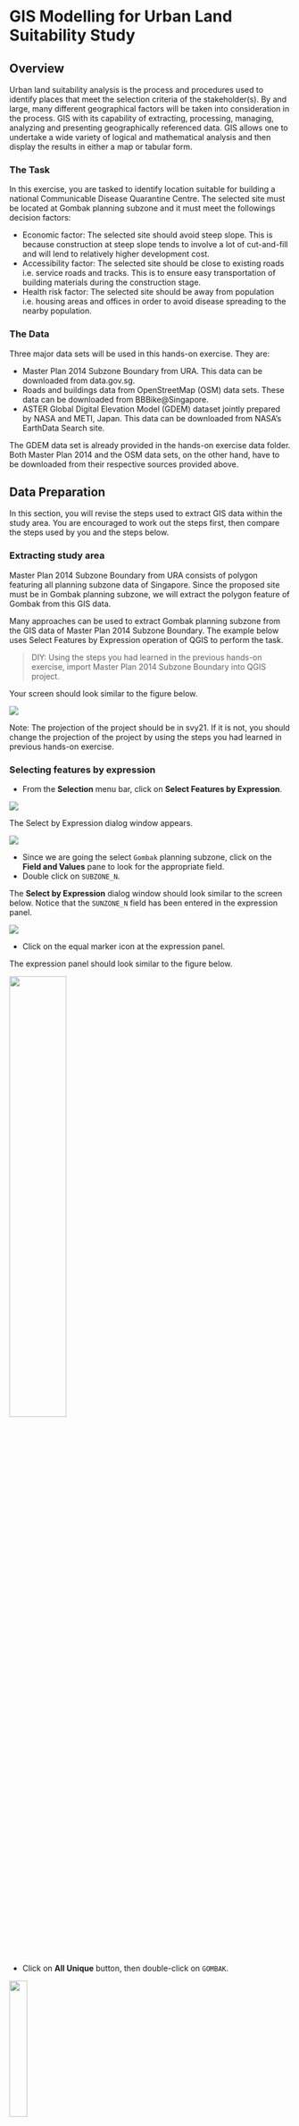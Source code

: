 # GIS Modelling for Urban Land Suitability Study

## Overview

Urban land suitability analysis is the process and procedures used to identify places that meet the selection criteria of the stakeholder(s). By and large, many different geographical factors will be taken into consideration in the process. GIS with its capability of extracting, processing, managing, analyzing and presenting geographically referenced data. GIS allows one to undertake a wide variety of logical and mathematical analysis and then display the results in either a map or tabular form.

### The Task

In this exercise, you are tasked to identify location suitable for building a national Communicable Disease Quarantine Centre. The selected site must be located at Gombak planning subzone and it must meet the followings decision factors:

-   Economic factor: The selected site should avoid steep slope. This is because construction at steep slope tends to involve a lot of cut-and-fill and will lend to relatively higher development cost.
-   Accessibility factor: The selected site should be close to existing roads i.e. service roads and tracks. This is to ensure easy transportation of building materials during the construction stage.
-   Health risk factor: The selected site should be away from population i.e. housing areas and offices in order to avoid disease spreading to the nearby population.

### The Data

Three major data sets will be used in this hands-on exercise. They are:

-   Master Plan 2014 Subzone Boundary from URA. This data can be downloaded from data.gov.sg.
-   Roads and buildings data from OpenStreetMap (OSM) data sets. These data can be downloaded from BBBike\@Singapore.
-   ASTER Global Digital Elevation Model (GDEM) dataset jointly prepared by NASA and METI, Japan. This data can be downloaded from NASA's EarthData Search site.

The GDEM data set is already provided in the hands-on exercise data folder. Both Master Plan 2014 and the OSM data sets, on the other hand, have to be downloaded from their respective sources provided above.

## Data Preparation

In this section, you will revise the steps used to extract GIS data within the study area. You are encouraged to work out the steps first, then compare the steps used by you and the steps below.

### Extracting study area

Master Plan 2014 Subzone Boundary from URA consists of polygon featuring all planning subzone data of Singapore. Since the proposed site must be in Gombak planning subzone, we will extract the polygon feature of Gombak from this GIS data.

Many approaches can be used to extract Gombak planning subzone from the GIS data of Master Plan 2014 Subzone Boundary. The example below uses Select Features by Expression operation of QGIS to perform the task.

> DIY: Using the steps you had learned in the previous hands-on exercise, import Master Plan 2014 Subzone Boundary into QGIS project.

Your screen should look similar to the figure below.

![](img07/image1.jpg)

Note: The projection of the project should be in svy21. If it is not, you should change the projection of the project by using the steps you had learned in previous hands-on exercise.

### Selecting features by expression

-   From the **Selection** menu bar, click on **Select Features by Expression**.

![](img07/image2.jpg)

The Select by Expression dialog window appears.

![](img07/image3.jpg)

-   Since we are going the select `Gombak` planning subzone, click on the **Field and Values** pane to look for the appropriate field.
-   Double click on `SUBZONE_N`.

The **Select by Expression** dialog window should look similar to the screen below. Notice that the `SUNZONE_N` field has been entered in the expression panel.

![](img07/image4.jpg)

-   Click on the equal marker icon at the expression panel.

The expression panel should look similar to the figure below.

![](img07/image5.jpg){width="45%"}

-   Click on **All Unique** button, then double-click on `GOMBAK`.

![](img07/image6.jpg){width="25%"}

The expression panel should look similar to the figure below.

![](img07/image7.jpg){width="45%"}

-   Click on **Select Features** icon to execute the selection.

QGIS will indicate the number of feature(s) been selected.

-   When it is done, click on the **Close** button.

The **Selection by Expression** dialog window closes.

Your screen should look similar to the figure below.

![](img07/image8.jpg)

Notice that one polygon feature has been selected.

### Saving the selected feature in Geopackage format

Next, we are going to save the selected polygon feature in a new GIS data in GeoPackage format.

> DIY: Using the steps you had learned in the previous hands-on exercise, save the selected Gombak polygon feature into a new GeoPackage call `LSA`. Name the GIS layer `Gombak`.

Your screen should look similar to the screenshot below.

![](img07/image9.jpg){width="75%"}

> DIY: The original planning subzone layer is no longer needed. Using the steps you had learned in the previous hands-on exercise, remove Master Plan 2014 Subzone Boundary from the QGIS project.

## Extracting vector data

In this section, you will learn how to extract the buildings and roads within the study area by using appropriate GIS operations. Before you get started, however, you are required to import the necessary GIS data into the QGIS project.

> DIY: Using the steps you had learned in the previous hands-on exercise, import `buildings` and `roads` shapefiles of osm into QGIS project.

Your screen should look similar to the screenshot below.

![](img07/image9a.jpg)

### Working with Selection by Location function of QGIS

In this sub-section, you will learn how to extract buildings features fall within Gombak study area by using **Selection by Location** function of QGIS.

-   From the icon bar, click on **Select by Location** icon.

![](img07/image10.jpg){width="25%"}

The Selection by Location dialog window appears.

![](img07/image11.jpg){width="75%"}

-   For **Select features from**, select the feature layer you want to select from i.e. `buildings` from the drop-down list.
-   For **By comparing to the feature from**, select the feature layer you want to use as reference i.e. `Gombak` from the drop-down list.
-   For **Where the features (geometric predicate)**, check the box in front of **intersect**.
-   For **Modify selection by**, select **creating new selection** from the drop-down list.

Your screen should look similar to the screenshot below.

![](img07/image12.jpg)

To run the operation,

-   Click on **Run** button.

To close the dialog window,

-   Click on **Close** button

Notice that all buildings features fall within Gombak study area are selected (the lightlighted polygon features) as shown in the figure below.

![](img07/image13.jpg)

**Optional**

Before we end this section, you need to save the newly selected buildings layer into GeoPackage format.

> DIY: Using the steps you had learned in the previous hands-on exercise, save the extracted buildings layer in GeoPackage format. Call the layer `Buildings`.

### Working with Clip operation

In this sub-section, you will learn how to extract buildings features fall within Gombak study area by using **Clip** operation of QGIS.

-   From the icon bar, click on **Deselect Features from the Current Active Layer**. Note: This is only true if the selected layer is `buildings`.

![](img07/image14.jpg){width="55%"}

-   From the menu bar, select **Vector** -\> **Geoprocessing Tools** -\> **Clip**.

The **Clip** dialog window appears.

-   For **Input layer**, select the input layer that you want to clip i.e. `Buildings`.
-   For **Overlay layer**, select the layer that will be used as the reference i.e. `Gombak`.
-   Keep the **Clipped** option as default i.e. *Create temporary layer*.

The **Clipped** option is for you to specify how the output should be generated. You can either save the output as a physical data layer or keep the output as temporary layer. It is always a good practice to keep the output as a temporary layer so that we can examine the result. After we have confirmed the result is correct, we can then save it into the database.

Your screen should look similar to the screenshot below.

![](img07/image15.jpg){width="85%"}

You are ready to run the operation now.

-   Click on **Run** button.

When the geoprocessing is done, the dialog window will look similar to the screenshot below.

![](img07/image16.jpg)

Do note that it is a good practice to read the details that appear on the dialog window. This is particularly true when the operation failed. The dialog window will display the possible causes of the failed operations.

-   Click on **Close** button.

The dialog window closes.

Notice that a temporary layer called `Clipped` is added into **Layers** panel and displayed as an active layer.

### Saving the output layer into GeoPackage format

Before we end this section, you need to save the newly extracted buildings layer into GeoPackage format.

> DIY: Using the steps you had learned in the previous hands-on exercise, save the extracted buildings layer in GeoPackage format. Call the layer `Buildings`. Next, remove the original buildings and temporary buildings layers from QGIS project.

### Extracting roads layer

> DIY: Using the steps you had learned in the previous hands-on exercise, extracting the roads features fall within Gombak planning subzone from the original OSM GIS data layers. Compare which operations is more appropriate and explain why it is more appropriate. Remember to save the extracted roads layer into GeoPackage and name it as `Roads`.

Your screen should look similar to the screenshot below.

![](img07/image17.jpg)

## Extracting raster data

In this section, you will learn how to extract the Digital Elevation Model (DEM) data fall within Gombak planning subzone by using appropriate raster-based GIS operations. Before we get started, we will important the ASTER GDEM provided into QGIS project.

### Importing raster GIS data layer

-   From **Browser** panel, navigate to raster sub-folder
-   Drag and drop `ASTER_GDEM_combined.tif` into **Layers** panel.

![](img07/image18.jpg){width="35%"}

Your screen should look similar to the figure below.

![](img07/image19.jpg)

### Working with raster clip operation

QGIS provides two operators to perform raster clipping, namely: **Clip Raster by Extent** and **Clip Raster by Layer**. In this sub-section, **Clip Raster by Extent** function will be used.

-   From the menu bar, select **Raster** \<- **Extraction** \<- **Clip Raster by Extent**.

The Clip Raster by Extent dialog window appears.

-   For **Input layer**, select *ASTER_GDEM_combined* from the drop-down list.
-   For **Clipping extent**, click on the icon at the end of the option then select **Calculate from Layer**.
-   Select `Gombak` from the drop-down list.

![](img07/image20.jpg){width="50%"}

Your screen should look similar to the screenshot below.

![](img07/image21.jpg){width="65%"}

-   When you are ready, click on Run button.
-   When the process completed, read the process log to ensure that there is no error.
-   Click on Close button to close the dialog window.

Notice that a new raster layer called `Clipped (extend)` is added into **Layers** panel and displayed on the **View** as shown in the screenshot below.

![](img07/image22.jpg)

### Saving the newly clipped raster layer into GeoPackage format

> DIY: Using the steps you had learned from previous hands-on, save the clipped layer of DEM into GeoPackage format and call it `DEM`.

> DIY: Using the steps you had learned in previous section, remove Clipped (extend) layer from QGIS project.

## Computing Factor Data

In this section, you will learn how to use raster GIS operation to derive analytical layers from the original geographic layers.

### Computing proximity to roads

In this section, you will learn how to create a proximity to roads layer by using the *Proximity (Raster Distance)* operation of QGIS. However, before we can perform the computation, we need to rasterise the roads layer. This is because the **Proximity (Raster Distance)** requires the input GIS layer in raster format.

### Creating attribute field for rasterising

Before we can rasterise the roads layer, we need to add a control attribute field in the roads layer.

-   At the **Layers** panel, click on **Roads** layer to make it active.
-   From the icon bar, click on **Open Attribute Table** icon .

The attribute table of roads layer appears.

-   From the menu bar of roads layer attribute table, click on **Open field calculator** icon.

The **Field Calculator** dialog window appears.

-   Keep **Create a new field** option checks.
-   For **Output field** name, type `POI_CODE`.
-   At the **Expression** pane, type *1*.

Your screen should look similar to the figure below.

![](img07/image23.jpg){width="45%"}

-   Click on **OK** button to run the function.

Notice that a new field called `POI_CODE` has been added into the attribute table of roads GIS layer. Also note that all the records are indicated with `POI_CODE` values equals to *1*.

![](img07/image24.jpg)

You are now ready to rasterise the roads layer.

> DIY: Before moving to the next section, remember to stop and save the editing.

### Rasterising roads layer

-   From the menu bar, select **Raster** -\> **Conversion** -\> **Rasterise (Vector to Raster)**.

The **Raster (Vector to Raster)** dialog window appears.

-   For **Input layer**, select `Roads` from the drop-down list.
-   For **Field to use for a burn-in value**, select `POI_CODE` from the drop-down list.
-   For **Output raster size units**, select *Georeferenced units*.
-   Keep both horizontal and vertical resolutions at 5 (meaning 5m by 5m resolution).
-   For **Output extent**, click on **Calculate from Layer**.
-   Select **DEM** from the drop-down list.

When you are ready,

-   Click on **Run** button.

When the operation ended, the dialog window will display the operation log.

-   Read the output display to ensure that the process has completed without any error.

After confirming that there is no error. You can close the dialog window.

-   Click on **Close** button.

Notice that a temporary layer called `Rasterized` has been added in QGIS project.

![](img07/image25.jpg)

> DIY: Using the steps you have learned in previous section, save the temporary layer into GeoPackage format. Call the newly exported layer `raster_roads`. Next, remove the temporary layer from QGIS.

### Working with Proximity function of QGIS

Now, the **Proximity** operation of QGIS will be used to compute the proximity to roads layer.

-   For the menu bar, select **Raster** -\> **Analysis** \<- **Proximity (Raster Distance)**.

The Proximity (Raster Distance) dialog window appears.

-   For **Input layer**, select `raster_roads` from the drop-down list.
-   For **Distance units**, select **Georeferenced coordinates** from the drop-down list.
-   For **Output data type**, select *Float32* from the drop-down list.

Your screen should look similar to the screenshot below.

![](img07/image26.jpg){width="75%"}

-   Click on **Run** button.

Your screen should look similar to the figure below.

![](img07/image27.jpg)

A temporary layer called `Proximity map` is created and added in QGIS project. The legend of Proximity map layer indicates that the furthest distance from the roads is 708 metres.

> DIY: Using the steps you had learned, save the newly computed proximity map into GeoPackage format with a resolution of 5m x 5m. Call the layer `prox_roads`. Next, remove the Proximity map layer from QGIS.

### Computing proximity to buildings

> DIY: Using the steps you had learned, create the proximity layer to buildings. Save the output into GeoPackage format with 5m x 5m resolution. Called the output layer `prox_buildings`.

The `prox_buildings` layer should look similar to the figure below. The grid values indicate distance away from existing building in metres.

![](img07/image28.jpg)

### Computing slope

In this section, you will learn how to compute a slope layer from DEM layer by using the **Slope** operation of QGIS.

-   From the menu bar, select **Raster** -\> **Analysis** -\> **Slope**.

Slope dialog window appears.

-   For **Input layer**, select `DEM` from the drop-down list.

Keep the rest of the setting as default.

-   Click on **Run** button.

When the computation completed, a temporary layer called `Slope` will be added in QGIS project.

![](img07/image29.jpg)

The legend of Slope layer shows that the minimum and maximum values of the slope values are 0 and 36.8795 degrees respectively. The grids with darker grey indicate locations with relatively gentle slope. On the other hand, the light grey grids indicate locations with steeper slope.

-   Click on **Close** button to close **Slope** function dialog window.

> DIY: Using the steps you had learned, save the newly computed `Slope` temporary layer into GeoPackage format. Called the output layer `Slope`.

![](img07/image29.jpg)

## Binary Model

A binary land suitability model is the simplest GIS modelling approach analogous to the manual procedures for map analysis popularized in the classic landscape planning book entitled **Design with Nature** by Ian L, Mcharg (1969).

### Deriving binary layers

Before we generate the land suitability map, we will first derive a preference layer for each factor layer under consideration. These preference layers will be encoded in binary form whereby 1 denotes suitable and 0 denotes not suitable.

For this land suitability analysis, the followings have been suggested:

-   Economic factor: \< =15deg slope
-   Accessibility factor: \<= 200m from roads.
-   Health risk factor: \>= 250m away from population i.e. housing areas and offices.

### Deriving slop preference layer

To derive the preference layer for slope, the **Reclassify** operation of QGIS will be used. In QGIS there are two sets of **Reclassify** operators. One set is provided natively by QGIS under the Raster analysis family in Processing Toolbox. The second set of Reclassify operators is from SAGA (http://www.saga-gis.org/en/index.html). For the purpose of our analysis, the Reclassify by table function of QGIS will be used.

-   From the menu bar, click on *Processing* -\> *Toolbox*.

By default, Processing Toolbox will appear on the right-hand side of the QGIS project window as shown in the screenshot below.

![](img07/image30.jpg)

There are more than 600 hundred functions provided by QGIS processing toolbox. The easier way to look for a function is by using the search function. For example, by type the word reclassify in the search, Processing Toolbox lists the reclassify functions available as shown in the screenshot below.

![](img07/image31.jpg){width="35%"}

-   Double click on **Reclassify by Table** function.

The **Reclassify by Table** dialog window appears.

-   For **Raster layer**, select the target raster layer you want to process i.e. `Slope` from the drop-down list.
-   Click on the button at the end of **Reclassification table**.

The Fixed table dialog window appears.

![](img07/image32.jpg){width="65%"}

-   Click on the *Add Row* button.

Your screen should look similar to the screenshot below.

![](img07/image33.jpg){width="65%"}

-   Type in the values as shown in the screenshoot below.

![](img07/image34.jpg){width="65%"}

Basically, the value ranges above recode all cell values into either 0 or 1 by using 15 as the cut-off value.

-   Click on *OK* button to close the dialog window.
-   From the **Range boundaries**, select *min \< value \<= max* from the drop-down list.

![](img07/image35.jpg){width="25%"}

> **Caution:** Select the appropriate range defination in order the ensure the output values are mutually exclusive and truly reflect the cut-off value(s).

-   For **Output data type**, select *Float32* from the drop-down list.

When you are ready,

-   Click on **Run** button.

When to process completed, the processing log appears.

![](img07/image36.jpg)

It is a best practice to read the report carefully, special attention should be given to the section of **Using classes**.

-   Click on **Close** button to close the dialog window.

A temporary layer called `Reclassified raster` will be added in QGIS project as shown in the screenshot below.

![](img07/image37.jpg)

According to the legend, the black grids indicate locations with slope value greater than 15 degrees and white grids indicate locations with slope value less than or equal to 15 degrees.

> DIY: Using the steps you had learned in previous section, save the temporary output layer into GeoPackage format. Call the data layer as `binary_slope`.

> DIY: Repeat the steps above to derive the preference layers for accessibility and health risk factors. Save the temporary output layers into GeoPackage format and name the data layers as `binary_roads` and `binary_buildings` respectively.

The `binary_road` should look similar to the screenshot below.

![](img07/image38.jpg)

The `binary_road` should look similar to the screenshot below.

![](img07/image39.jpg)

### Computing composite binary suitability layer

Now, it is time for us to put the Humpty Dumpty together. The task will be accomplished performed by map algebra operation of GIS. Map algebra is a set-based algebra for manipulating geographic data, proposed by Dr. Dana Tomlin in the early 1980s. It is a set of primitive operations in a geographic information system (GIS) which allows two or more raster layers ("maps") of similar dimensions to produce a new raster layer (map) using algebraic operations such as addition, multiplication etc (https://en.wikipedia.org/wiki/Map_algebra). In this section, you will perform map algebra computation by using Raster Calculator function of QGIS.

-   At the **Search** pane of **Geoprocessing Toolbox** panel, type *raster calculator*.

Your screen should look similar to the screenshot below.

![](img07/image40.jpg){width="40%"}

The search result shows that there are three raster calculator functions are available in QGIS. For this task, the **Raster calculator of Raster analysis** will be used.

-   Double-click on **Raster calculator** of **Raster analysis**.

The dialog window of **Raster Calculator** appears.

-   At the **Layers** panel of **Raster Calculator** dialog window, double-click on `binary_buildings` layer.

Notice that the **Expression** pane of **Raster Calculator** dialog window will be updated as shown below.

![](img07/image41.jpg){width="75%"}

-   Next, click on the *multiplication* icon.
-   Next, double-click on `binary_roads` layer.
-   Next, click on the *multiplication* icon.
-   Next, double-click on `binary_slope` layer.

The final expression should look similar to the screenshot below.

![](img07/image42.jpg){width="65%"}

> My two cents worth: As a beginner, it is advisible not to type the syntax by hand in order to avoid unnecessary typo error.

Next, you need define the output layer format. **Raster Calculator** provides two ways to define the output layer format.

Firstly by using the **Reference layers(s) interface**.

-   Click on the icon located at the end of the interface.

The **Multiple selection** dialog window appears.

-   Click on the check-box in front of the raster layer(s) you want to use as the reference layer(s) i.e. `binary_buildings`.

![](img07/image43.jpg){width="70%"}

-   Click on **OK** button to close the dialog window.

Alternatively, you can provide the output layer specification using the individual interfaces as shown in the screenshot below.

![](img07/image44.jpg){width="65%"}

-   For **Output**, keep the default.
-   Finally, click on **Run** button to run the operation.

When the processing completed, refer to the process log to ensure that there is no error.

![](img07/image45.jpg)

-   Click on **Close** button to close the **Raster Calculator** dialog window.

Notice that a temporary raster layer called `Output` is added in QGIS project.

![](img07/image46.jpg)

With reference to the Output raster layer, the white grids indicate location suitable for the proposed land development. The black grids, on the other hand, indicate location not suitable for the proposed land developmnet.

> DIY: Using the steps you had learned in previous section, save `Output` layer in GeoPackage format. Call the data layer `binary_model`. Then, remove the temporary `Output` raster layer from QGIS project.
